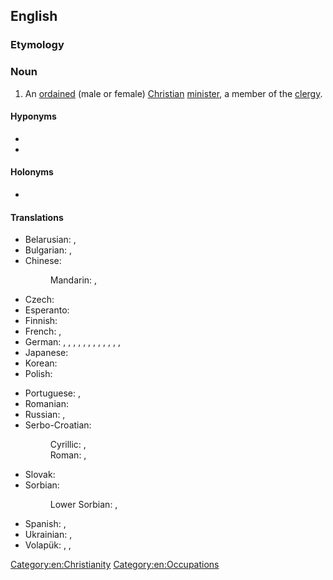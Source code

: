 ==English==

===Etymology===
{{compound|en|clergy|person}}

===Noun===
{{en-noun|s|clergypeople}}

# An [[ordained]] (male or female) [[Christian]] [[minister]], a member of the [[clergy]].

====Hyponyms====
* {{l|en|clergyman}}
* {{l|en|clergywoman}}

====Holonyms====
* {{l|en|clergy}}

====Translations====
{{trans-top|ordained (male or female) Christian minister, male or female member of the clergy}}
* Belarusian: {{t|be|свяшчэннаслужы́цель|m}}, {{t|be|свяшчэннаслужы́целька|f}}
* Bulgarian: {{t+|bg|свещенослужи́тел|m}}, {{t|bg|свещенослужи́телка|f}}
* Chinese:
*: Mandarin: {{t+|cmn|牧師}}, {{t+|cmn|牧师|tr=mùshī}}
* Czech: {{t+|cs|duchovní|m}}
* Esperanto: {{t|eo|pastro}}
* Finnish: {{t+|fi|pappi}}
* French: {{t+|fr|prêtre|m}}, {{t+|fr|prêtresse|f}}
* German: {{t+|de|Pfarrer|m}}, {{t+|de|Pfarrerin|f}}, {{t+|de|Pastor|m}}, {{t+|de|Pastorin|f}}, {{t+|de|Kleriker|m}}, {{t|de|Klerikerin|f}}, {{t+|de|Geistlicher|m}}, {{t+|de|Geistliche|f}}, {{t+|de|Seelsorger|m}}, {{t+|de|Seelsorgerin|f}}, {{t|de|Seelenhirt|m}}, {{t+|de|Seelenhirte|m}}, {{t|de|Seelenhirtin|f}}
* Japanese: {{t|ja|聖職者|tr=せいしょくしゃ, seishokusha}}
* Korean: {{t|ko|성직자(聖職者)}}
* Polish: {{t+|pl|duchowny|m}}
{{trans-mid}}
* Portuguese: {{t+|pt|clérigo|m}}, {{t|pt|clériga|f}}
* Romanian: {{t+|ro|față bisericească|f}}
* Russian: {{t+|ru|священнослужи́тель|m}}, {{t+|ru|священнослужи́тельница|f}}
* Serbo-Croatian:
*: Cyrillic: {{t|sh|духо̀внӣк|m}}, {{t|sh|ду̀хо̄вница|f}}
*: Roman: {{t+|sh|duhòvnīk|m}}, {{t+|sh|dùhōvnica|f}}
* Slovak: {{t|sk|duchovný|m}}
* Sorbian:
*: Lower Sorbian: {{t|dsb|faraŕ|m}}, {{t|dsb|fararka|f}}
* Spanish: {{t+|es|clérigo|m}}, {{t|es|clériga|f}}
* Ukrainian: {{t|uk|священнослужи́тель|m}}, {{t|uk|священнослужи́телька|f}}
* Volapük: {{t+|vo|kultan}}, {{t+|vo|pädan}} {{qualifier|Catholic}}, {{t+|vo|pastan}} {{qualifier|Evangelical, Protestant}}
{{trans-bottom}}

[[Category:en:Christianity]]
[[Category:en:Occupations]]